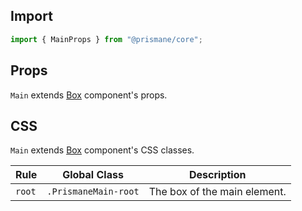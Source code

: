 ## Import

```js
import { MainProps } from "@prismane/core";
```

## Props

`Main` extends [Box](/docs/components-api/layout/box-api) component's props.

## CSS

`Main` extends [Box](/docs/components-api/layout/box-api) component's CSS classes.

| Rule   | Global Class         | Description                  |
| ------ | -------------------- | ---------------------------- |
| `root` | `.PrismaneMain-root` | The box of the main element. |
